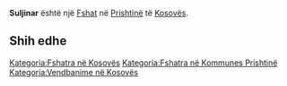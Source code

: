 {{Fshat në Kosovës
 | Emri                = Suljinar
| srp_N_name = Suljinar
| srp_N_FULL_NAME_RO = Suljinar
| srp_N_FULL_NAME_ND_RO = Suljinar
| srp_N_SORT_NAME_RG = SULJINAR
| srp_N_FULL_NAME_RG = Suljinar
| srp_N_FULL_NAME_ND_RG = Suljinar
| srp_V_name = Mahala Sjulinar
| srp_V_FULL_NAME_RO = Mahala Sjulinar
| srp_V_FULL_NAME_ND_RO = Mahala Sjulinar
| srp_V_SORT_NAME_RG = MAHALASJULINAR
| srp_V_FULL_NAME_RG = Mahala Sjulinar
| srp_V_FULL_NAME_ND_RG = Mahala Sjulinar

 | Emri (Rasa dhanore) = 
 | Figura              = 
 | Shteti              = Kosovo
 | Komuna              = Prishtinë
 | Kodi postar         = 
 | Sipërfaqja          = 

 | Popullsia           = 

 | Regj. i popullsisë  = 
 | Dend. e popullsisë  = 
 | Faqja zyrtare       = 
 <!--- Koordinatat ----> 
 | Gjerësia            = 42.663056
 | Gjatësia            = 21.437778
 | Lartësia            = 
}}
'''Suljinar''' është një [[Fshat]] në [[Prishtinë]] të [[Kosovës]].

<!-- == Gjeografia == -->
<!-- == Historia == -->
<!-- == Demografia == -->
== Shih edhe ==
{{Komuna Prishtinë}}
{{Kosovo-Administrata-Cung}}

[[Kategoria:Fshatra në Kosovës]]
[[Kategoria:Fshatra në Kommunes Prishtinë]]
[[Kategoria:Vendbanime në Kosovës]]